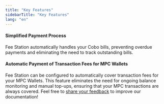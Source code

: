 ```yaml
---
title: "Key Features"
sidebarTitle: "Key Features"
lang: "en"
---
```


#### Simplified Payment Process
Fee Station automatically handles your Cobo bills, preventing overdue payments and eliminating the need to track outstanding bills.

#### Automatic Payment of Transaction Fees for MPC Wallets

Fee Station can be configured to automatically cover transaction fees for your MPC Wallets. This feature eliminates the need for ongoing balance monitoring and manual top-ups, ensuring that your MPC transactions are always covered.
<Tip>Feel free to [share your feedback](https://forms.zohopublic.com/cobo/form/DocumentFeedbackForm/formperma/QvLOhxJv1_JMsJ-1dleZ8Itb_7rzN-LtgvsDdxosoVI?referrername=manuals) to improve our documentation!</Tip>